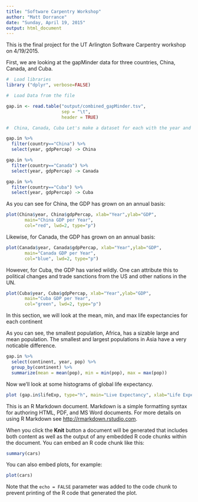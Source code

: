 ```yaml
---
title: "Software Carpentry Workshop"
author: "Matt Dorrance"
date: "Sunday, April 19, 2015"
output: html_document
---
```


This is the final project for the UT Arlington Software Carpentry workshop on 4/19/2015.

First, we are looking at the gapMinder data for three countries, China, Canada, and Cuba.

```r
#  Load libraries
library ("dplyr", verbose=FALSE)

#  Load Data from the file

gap.in <- read.table("output/combined_gapMinder.tsv", 
                     sep = "\t", 
                     header = TRUE)

#  China, Canada, Cuba Let's make a dataset for each with the year and GDP

gap.in %>%
  filter(country=="China") %>%
  select(year, gdpPercap) -> China

gap.in %>%
  filter(country=="Canada") %>%
  select(year, gdpPercap) -> Canada

gap.in %>%
  filter(country=="Cuba") %>%
  select(year, gdpPercap) -> Cuba
```

As you can see for China, the GDP has grown on an annual basis:

```r
plot(China$year, China$gdpPercap, xlab="Year",ylab="GDP", 
       main="China GDP per Year", 
       col="red", lwd=2, type="p")
```

Likewise, for Canada, the GDP has grown on an annual basis:

```r
plot(Canada$year, Canada$gdpPercap, xlab="Year",ylab="GDP", 
       main="Canada GDP per Year", 
       col="blue", lwd=2, type="p")
```

However, for Cuba, the GDP has varied wildly.  One can attribute this to political changes and trade sanctions from the US and other nations in the UN.

```r
plot(Cuba$year, Cuba$gdpPercap, xlab="Year",ylab="GDP", 
       main="Cuba GDP per Year", 
       col="green", lwd=2, type="p")
```


In this section, we will look at the mean, min, and max life expectancies for each continent

As you can see, the smallest population, Africa, has a sizable large and mean population.  The smallest and largest populations in Asia have a very noticable difference. 

```r
gap.in %>%
  select(continent, year, pop) %>%
  group_by(continent) %>%
  summarize(mean = mean(pop), min = min(pop), max = max(pop))
```  


Now we'll look at some histograms of global life expectancy.

```r

plot (gap.in$lifeExp, type="h", main="Live Expectancy", xlab="Life Expectancy",ylab="Age in Years")
```

This is an R Markdown document. Markdown is a simple formatting syntax for authoring HTML, PDF, and MS Word documents. For more details on using R Markdown see <http://rmarkdown.rstudio.com>.

When you click the **Knit** button a document will be generated that includes both content as well as the output of any embedded R code chunks within the document. You can embed an R code chunk like this:

```r
summary(cars)
```

You can also embed plots, for example:

```r
plot(cars)
```

Note that the `echo = FALSE` parameter was added to the code chunk to prevent printing of the R code that generated the plot.

